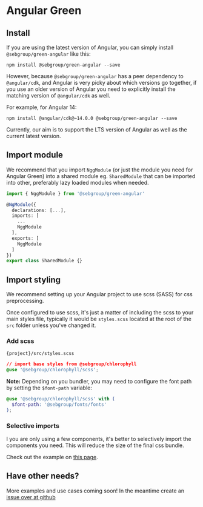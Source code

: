 
<Meta title="Get started" />

# Angular Green

## Install

If you are using the latest version of Angular, you can simply install `@sebgroup/green-angular` like this:

```
npm install @sebgroup/green-angular --save
```

However, because `@sebgroup/green-angular` has a peer dependency to `@angular/cdk`, and Angular is very picky about which versions go together, if you use an older version of Angular you need to explicitly install the matching version of `@angular/cdk` as well.

For example, for Angular 14:

```
npm install @angular/cdk@~14.0.0 @sebgroup/green-angular --save
```

Currently, our aim is to support the LTS version of Angular as well as the current latest version.

## Import module

We recommend that you import `NggModule` (or just the module you need for Angular Green) into a shared module eg. `SharedModule` that can be imported into other, preferably lazy loaded modules when needed.

```ts
import { NggModule } from '@sebgroup/green-angular'

@NgModule({
  declarations: [...],
  imports: [
    ...
    NggModule
  ],
  exports: [
    NggModule
  ]
})
export class SharedModule {}
```

## Import styling

We recommend setting up your Angular project to use scss (SASS) for css preprocessing.

Once configured to use scss, it's just a matter of including the scss to your main styles file, typically it would be `styles.scss` located at the root of the `src` folder unless you've changed it.

### Add scss

`{project}/src/styles.scss`

```css
// import base styles from @sebgroup/chlorophyll
@use '@sebgroup/chlorophyll/scss';
```

**Note:** Depending on you bundler, you may need to configure the font path by setting the `$font-path` variable:

```scss
@use '@sebgroup/chlorophyll/scss' with (
  $font-path: '@sebgroup/fonts/fonts'
);
```

### Selective imports

I you are only using a few components, it's better to selectively import the components you need. This will reduce the size of the final css bundle.

Check out the example on [this page](https://sebgroup.github.io/green/latest/chlorophyll/?path=/docs/get-started-use--page).

## Have other needs?

More examples and use cases coming soon! In the meantime create an [issue over at github](https://github.com/sebgroup/green/issues)
